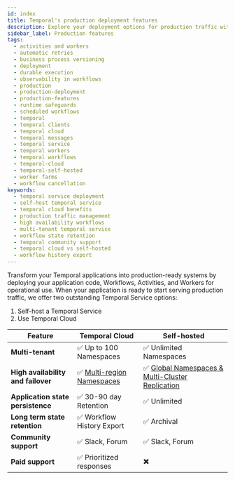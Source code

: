 ```yaml
---
id: index
title: Temporal's production deployment features
description: Explore your deployment options for production traffic with Temporal, offering both Self-hosted and Temporal Cloud solutions.
sidebar_label: Production features
tags:
  - activities and workers
  - automatic retries
  - business process versioning
  - deployment
  - durable execution
  - observability in workflows
  - production
  - production-deployment
  - production-features
  - runtime safeguards
  - scheduled workflows
  - temporal
  - temporal clients
  - temporal cloud
  - temporal messages
  - temporal service
  - temporal workers
  - temporal workflows
  - temporal-cloud
  - temporal-self-hosted
  - worker farms
  - workflow cancellation
keywords:
  - temporal service deployment
  - self-host temporal service
  - temporal cloud benefits
  - production traffic management
  - high availability workflows
  - multi-tenant temporal service
  - workflow state retention
  - temporal community support
  - temporal cloud vs self-hosted
  - workflow history export
---
```


Transform your Temporal applications into  production-ready systems by deploying your application code, Workflows, Activities, and Workers for operational use.
When your application is ready to start serving production traffic, we offer two outstanding Temporal Service options:

1. Self-host a Temporal Service
2. Use Temporal Cloud

| Feature                            | Temporal Cloud                                                                               | Self-hosted                                                                                                     |
| ---------------------------------- | -------------------------------------------------------------------------------------------- | --------------------------------------------------------------------------------------------------------------- |
| **Multi-tenant**                   | ✅ Up to 100 Namespaces                                                                      | ✅ Unlimited Namespaces                                                                                         |
| **High availability and failover** | ✅ [Multi-region Namespaces](/evaluate/production-features/temporal-cloud/high-availability) | ✅ [Global Namespaces & Multi-Cluster Replication](/evaluate/production-features/self-hosted/high-availability) |
| **Application state persistence**  | ✅ 30-90 day Retention                                                                       | ✅ Unlimited                                                                                                    |
| **Long term state retention**      | ✅ Workflow History Export                                                                   | ✅ Archival                                                                                                     |
| **Community support**              | ✅ Slack, Forum                                                                              | ✅ Slack, Forum                                                                                                 |
| **Paid support**                   | ✅ Prioritized responses                                                                     | ✖️                                                                                                              |
